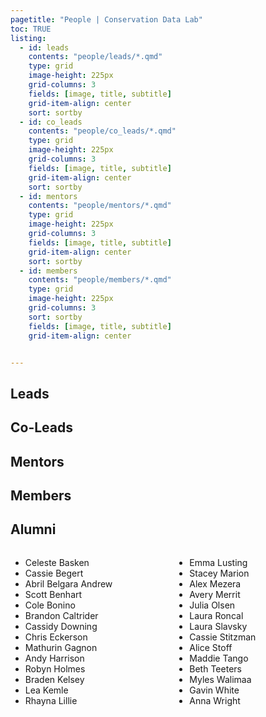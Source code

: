 ```yaml
---
pagetitle: "People | Conservation Data Lab"
toc: TRUE
listing:
  - id: leads
    contents: "people/leads/*.qmd"
    type: grid
    image-height: 225px
    grid-columns: 3
    fields: [image, title, subtitle]
    grid-item-align: center
    sort: sortby
  - id: co_leads
    contents: "people/co_leads/*.qmd"
    type: grid
    image-height: 225px
    grid-columns: 3
    fields: [image, title, subtitle]
    grid-item-align: center
    sort: sortby
  - id: mentors
    contents: "people/mentors/*.qmd"
    type: grid
    image-height: 225px
    grid-columns: 3
    fields: [image, title, subtitle]
    grid-item-align: center
    sort: sortby
  - id: members
    contents: "people/members/*.qmd"
    type: grid
    image-height: 225px
    grid-columns: 3
    sort: sortby
    fields: [image, title, subtitle]
    grid-item-align: center


---
```



## Leads

:::{#leads}
:::

## Co-Leads

:::{#co_leads}
:::

## Mentors

:::{#mentors}
:::

## Members

:::{#members}
:::

## Alumni

::: {.columns}
:::: {.column width="50%"}
- Celeste Basken
- Cassie Begert
- Abril Belgara Andrew
- Scott Benhart
- Cole Bonino
- Brandon Caltrider
- Cassidy Downing
- Chris Eckerson
- Mathurin Gagnon
- Andy Harrison
- Robyn Holmes
- Braden Kelsey
- Lea Kemle
- Rhayna Lillie

::::

:::: {.column width="50%"}

- Emma Lusting
- Stacey Marion
- Alex Mezera
- Avery Merrit
- Julia Olsen
- Laura Roncal
- Laura Slavsky
- Cassie Stitzman
- Alice Stoff
- Maddie Tango
- Beth Teeters
- Myles Walimaa
- Gavin White
- Anna Wright
::::
:::